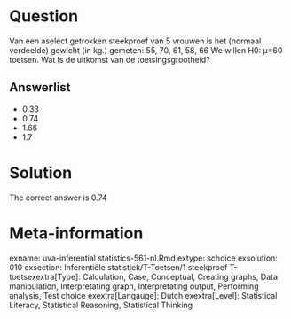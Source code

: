 Question
========

Van een aselect getrokken steekproef van 5 vrouwen is het (normaal verdeelde) gewicht (in kg.) gemeten:
55, 70, 61, 58, 66
We willen H0: µ=60 toetsen. Wat is de uitkomst van de toetsingsgrootheid? 

Answerlist
----------
* 0.33
* 0.74
* 1.66
* 1.7

Solution
========

The correct answer is  0.74 

Meta-information
================
exname: uva-inferential statistics-561-nl.Rmd 
extype: schoice 
exsolution: 010 
exsection: Inferentiële statistiek/T-Toetsen/1 steekproef T-toetsexextra[Type]: Calculation, Case, Conceptual, Creating graphs, Data manipulation, Interpretating graph, Interpretating output, Performing analysis, Test choice 
exextra[Langauge]: Dutch 
exextra[Level]: Statistical Literacy, Statistical Reasoning, Statistical Thinking 
